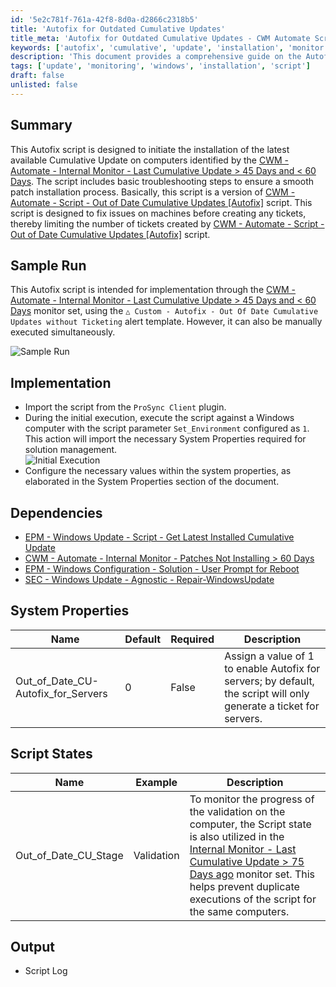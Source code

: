 ```yaml
---
id: '5e2c781f-761a-42f8-8d0a-d2866c2318b5'
title: 'Autofix for Outdated Cumulative Updates'
title_meta: 'Autofix for Outdated Cumulative Updates - CWM Automate Script'
keywords: ['autofix', 'cumulative', 'update', 'installation', 'monitor']
description: 'This document provides a comprehensive guide on the Autofix script designed to install the latest available Cumulative Update on computers identified by specific monitoring criteria. It includes troubleshooting steps to ensure smooth installation, dependencies, system properties, and script states for effective management.'
tags: ['update', 'monitoring', 'windows', 'installation', 'script']
draft: false
unlisted: false
---
```

## Summary

This Autofix script is designed to initiate the installation of the latest available Cumulative Update on computers identified by the [CWM - Automate - Internal Monitor - Last Cumulative Update > 45 Days and \< 60 Days](https://proval.itglue.com/DOC-5078775-16208970). The script includes basic troubleshooting steps to ensure a smooth patch installation process. Basically, this script is a version of [CWM - Automate - Script - Out of Date Cumulative Updates [Autofix]](https://proval.itglue.com/DOC-5078775-14790498) script. This script is designed to fix issues on machines before creating any tickets, thereby limiting the number of tickets created by [CWM - Automate - Script - Out of Date Cumulative Updates [Autofix]](https://proval.itglue.com/DOC-5078775-14790498) script.

## Sample Run

This Autofix script is intended for implementation through the [CWM - Automate - Internal Monitor - Last Cumulative Update > 45 Days and \< 60 Days](https://proval.itglue.com/DOC-5078775-16208970) monitor set, using the `△ Custom - Autofix - Out Of Date Cumulative Updates without Ticketing` alert template. However, it can also be manually executed simultaneously.

![Sample Run](../../../static/img/Out-of-Date-Cumulative-Updates-Autofix-without-Ticketing/image_1.png)

## Implementation

- Import the script from the `ProSync Client` plugin.
- During the initial execution, execute the script against a Windows computer with the script parameter `Set_Environment` configured as `1`. This action will import the necessary System Properties required for solution management.  
  ![Initial Execution](../../../static/img/Out-of-Date-Cumulative-Updates-Autofix-without-Ticketing/image_2.png)
- Configure the necessary values within the system properties, as elaborated in the System Properties section of the document.

## Dependencies

- [EPM - Windows Update - Script - Get Latest Installed Cumulative Update](https://proval.itglue.com/DOC-5078775-12849478)
- [CWM - Automate - Internal Monitor - Patches Not Installing > 60 Days](https://proval.itglue.com/DOC-5078775-13582373)
- [EPM - Windows Configuration - Solution - User Prompt for Reboot](https://proval.itglue.com/DOC-5078775-9088563)
- [SEC - Windows Update - Agnostic - Repair-WindowsUpdate](https://proval.itglue.com/DOC-5078775-11167373)

## System Properties

| Name                                   | Default | Required | Description                                                                                              |
|----------------------------------------|---------|----------|----------------------------------------------------------------------------------------------------------|
| Out_of_Date_CU-Autofix_for_Servers    | 0       | False    | Assign a value of 1 to enable Autofix for servers; by default, the script will only generate a ticket for servers. |

## Script States

| Name                     | Example     | Description                                                                                                                                                                                                                          |
|--------------------------|-------------|--------------------------------------------------------------------------------------------------------------------------------------------------------------------------------------------------------------------------------------|
| Out_of_Date_CU_Stage    | Validation  | To monitor the progress of the validation on the computer, the Script state is also utilized in the [Internal Monitor - Last Cumulative Update > 75 Days ago](https://proval.itglue.com/DOC-5078775-13582373) monitor set. This helps prevent duplicate executions of the script for the same computers. |

## Output

- Script Log











